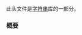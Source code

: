 {{cpp/header/title|string_view|notes={{mark c++17}}}}
{{cpp/header/navbar}}

此头文件是[[cpp/string|字符串]]库的一部分。

{{dsc begin}}
{{dsc h1|包含}}
{{dsc inc|cpp/header/dsc compare}}
{{dsc h1|类}}
{{dsc inc|cpp/string/dsc basic_string_view}}
{{dsc|{{lc|std::string_view}} {{mark c++17}}|{{c/core|std::basic_string_view&lt;char&gt;}}}}
{{dsc|{{lc|std::u8string_view}} {{mark c++20}}|{{c/core|std::basic_string_view&lt;char8_t&gt;}}}}
{{dsc|{{lc|std::u16string_view}} {{mark c++17}}|{{c/core|std::basic_string_view&lt;char16_t&gt;}}}}
{{dsc|{{lc|std::u32string_view}} {{mark c++17}}|{{c/core|std::basic_string_view&lt;char32_t&gt;}}}}
{{dsc|{{lc|std::wstring_view}} {{mark c++17}}|{{c/core|std::basic_string_view&lt;wchar_t&gt;}}}}
{{dsc inc|cpp/string/basic_string_view/dsc hash}}
{{dsc h2|前置声明}}
{{dsc header|functional}}
{{dsc inc|cpp/utility/dsc hash}}
{{dsc h1|函数}}
{{dsc inc|cpp/string/basic_string_view/dsc operator_cmp}}
{{dsc inc|cpp/string/basic_string_view/dsc operator_ltlt}}
{{dsc inc|cpp/algorithm/dsc swap}}
{{dsc h2|范围访问}}
{{dsc inc|cpp/iterator/dsc begin}}
{{dsc inc|cpp/iterator/dsc end}}
{{dsc inc|cpp/iterator/dsc rbegin}}
{{dsc inc|cpp/iterator/dsc rend}}
{{dsc inc|cpp/iterator/dsc size}}
{{dsc inc|cpp/iterator/dsc empty}}
{{dsc inc|cpp/iterator/dsc data}}
{{dsc h2|字面量}}
{{dsc namespace|std::literals::string_view_literals|inline=true}}
{{dsc inc|cpp/string/basic_string_view/dsc operator""sv}}
{{dsc end}}

===概要===
{{cpp/synopsis/string_view}}

{{langlinks|en|es|ja|ru}}